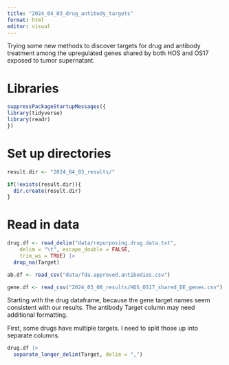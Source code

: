 ---
title: "2024_04_03_drug_antibody_targets"
format: html
editor: visual
---

Trying some new methods to discover targets for drug and antibody treatment among the upregulated genes shared by both HOS and OS17 exposed to tumor supernatant.

# Libraries

```{r}
suppressPackageStartupMessages({
library(tidyverse)
library(readr)
})
```

# Set up directories

```{r}
result.dir <- "2024_04_03_results/"

if(!exists(result.dir)){
  dir.create(result.dir)
}
```

# Read in data

```{r}
drug.df <- read_delim("data/repurposing.drug.data.txt", 
    delim = "\t", escape_double = FALSE, 
    trim_ws = TRUE) |> 
  drop_na(Target)

ab.df <- read_csv("data/fda.approved.antibodies.csv")

gene.df <- read_csv("2024_03_08_results/HOS_OS17_shared_DE_genes.csv")
```

Starting with the drug dataframe, because the gene target names seem consistent with our results. The antibody Target column may need additional formatting.

First, some drugs have multiple targets. I need to split those up into separate columns.

```{r}
drug.df |> 
  separate_longer_delim(Target, delim = ",")
```






























